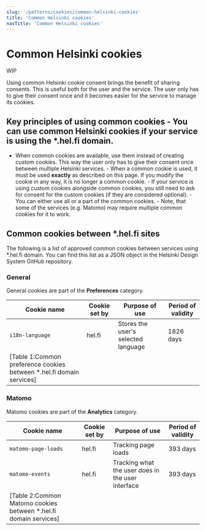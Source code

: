 ```yaml
---
slug: '/patterns/cookies/common-helsinki-cookies'
title: 'Common Helsinki cookies'
navTitle: 'Common Helsinki cookies'
---
```



# Common Helsinki cookies

<StatusLabel type="alert">WIP</StatusLabel>

<LeadParagraph>
  Using common Helsinki cookie consent brings the benefit of sharing consents. This is useful both for the user and the
  service. The user only has to give their consent once and it becomes easier for the service to manage its cookies.
</LeadParagraph>

## Key principles of using common cookies - You can use common Helsinki cookies if your service is using the \*.hel.fi domain.

- When common cookies are available, use them instead of creating custom cookies. This way the user only has to give their
  consent once between multiple Helsinki services. - When a common cookie is used, it must be used **exactly** as described
  on this page. If you modify the cookie in any way, it is no longer a common cookie. - If your service is using custom cookies
  alongside common cookies, you still need to ask for consent for the custom cookies (if they are considered optional). - You
  can either use all or a part of the common cookies. - Note, that some of the services (e.g. Matomo) may require multiple
  common cookies for it to work.

## Common cookies between \*.hel.fi sites

The following is a list of approved common cookies between services using \*.hel.fi domain. You can find this list as a JSON object in the <ExternalLink href="https://github.com/City-of-Helsinki/helsinki-design-system/blob/master/packages/react/src/components/cookieConsent/content.json" openInNewTab openInNewTabAriaLabel="Opens in a new tab" openInExternalDomainAriaLabel="Opens a different website">Helsinki Design System GitHub repository</ExternalLink>.

### General

General cookies are part of the **Preferences** category.

| Cookie name                                                          | Cookie set by | Purpose of use                      | Period of validity |
| -------------------------------------------------------------------- | ------------- | ----------------------------------- | ------------------ |
| `i18n-language`                                                      | hel.fi        | Stores the user's selected language | 1826 days          |
| [Table 1:Common preference cookies between *.hel.fi domain services] |

### Matomo

Matomo cookies are part of the **Analytics** category.

| Cookie name                                                      | Cookie set by | Purpose of use                                    | Period of validity |
| ---------------------------------------------------------------- | ------------- | ------------------------------------------------- | ------------------ |
| `matomo-page-loads`                                              | hel.fi        | Tracking page loads                               | 393 days           |
| `matomo-events`                                                  | hel.fi        | Tracking what the user does in the user interface | 393 days           |
| [Table 2:Common Matomo cookies between *.hel.fi domain services] |
